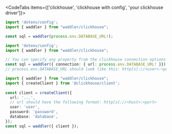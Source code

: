 
<CodeTabs items={['clickhouse', 'clickhouse with config', 'your clickhouse driver']}>
```typescript copy
import 'dotenv/config';
import { waddler } from "waddler/clickhouse";

const sql = waddler(process.env.DATABASE_URL!);
```
```typescript copy
import 'dotenv/config';
import { waddler } from "waddler/clickhouse";

// You can specify any property from the clickhouse connection options
const sql = waddler({ connection: { url: process.env.DATABASE_URL! }})
// process.env.DATABASE_URL should look like this: http[s]://<user>:<password>@<host>:<port>/<database>;
```
```ts
import { waddler } from "waddler/clickhouse";
import { createClient } from '@clickhouse/client';
  
const client = createClient({
  url: '...',
  // url should have the following format: http[s]://<host>:<port>
  user: 'user',
  password: 'password',
  database: 'database',
});
const sql = waddler({ client });
```
</CodeTabs>
